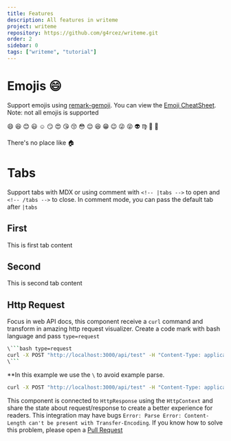 ```yaml
---
title: Features
description: All features in writeme
project: writeme
repository: https://github.com/g4rcez/writeme.git
order: 2
sidebar: 0
tags: ["writeme", "tutorial"]
---
```


<TableOfContent />

# Emojis :smile:

Support emojis using [remark-gemoji](https://github.com/remarkjs/remark-gemoji). You can view the [Emoji CheatSheet](https://www.webfx.com/tools/emoji-cheat-sheet/). Note: not all emojis is supported

:smile: :laughing: :blush: :smiley: :relaxed: :smirk: :heart_eyes: :kissing_heart: :kissing_closed_eyes: :flushed: :relieved: :satisfied: :grin: :wink: :stuck_out_tongue_winking_eye: :stuck_out_tongue_closed_eyes: :alien: :virgo: :ghost: :signal_strength:

There's no place like :house:

# Tabs

Support tabs with MDX or using comment with `<!-- |tabs -->` to open and `<!-- /tabs -->` to close. In comment mode, you can pass the default tab after `|tabs`

<!-- |tabs second -->

## First

This is first tab content

## Second

This is second tab content

<!-- /tabs -->

## Http Request

Focus in web API docs, this component receive a `curl` command and transform in amazing http request visualizer. Create a code mark with bash language and pass `type=request`

````bash
\```bash type=request
curl -X POST "http://localhost:3000/api/test" -H "Content-Type: application/json" -d '{"email":"write@me.com"}'
\```
````

\*\*In this example we use the `\` to avoid example parse.

```bash type=request
curl -X POST "http://localhost:3000/api/test" -H "Content-Type: application/json" -d '{"email":"write@me.com"}'
```

This component is connected to `HttpResponse` using the `HttpContext` and share the state about request/response to create a better experience for readers. This integration may have bugs `Error: Parse Error: Content-Length can't be present with Transfer-Encoding`. If you know how to solve this problem, please open a [Pull Request](https://github.com/g4rcez/writeme/pulls)
